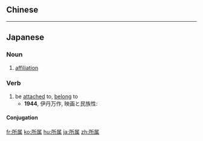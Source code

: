 {{also|所屬}}
==Chinese==
{{zh-see|所屬}}

----

==Japanese==
{{ja-kanjitab|しょ|ぞく|yomi=on}}

===Noun===
{{ja-noun|しょぞく}}

# [[affiliation]]

===Verb===
{{ja-verb-suru|しょぞく}}

# be [[attach]]ed to, [[belong]] to
#* '''1944''', 伊丹万作, 映画と民族性:
#*: {{ja-usex|したがって自己の'''所属'''する民族に奉仕する以外には何ごとも考える必要はない。|したがって じこ の '''しょぞく''' する みんぞく に ほうし する いがい に は なにごと も かんがえる ひつよう は ない。|Therefore there is no reason to think of anything other than service to the nation to which one belongs.}}

====Conjugation====
{{ja-suru|しょぞく}}

[[fr:所属]]
[[ko:所属]]
[[hu:所属]]
[[ja:所属]]
[[zh:所属]]